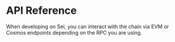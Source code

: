 
# API Reference

When developing on Sei, you can interact with the chain via EVM or Cosmos
endpoints depending on the RPC you are using.

<Cards>
  <Card arrow key="cosmos" title="Cosmos Endpoints" href="/reference/cosmos" />
  <Card arrow key="evm" title="EVM Endpoints" href="/reference/evm" />
</Cards>
